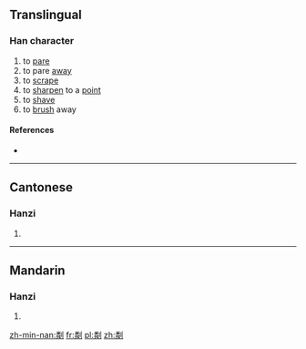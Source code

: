 ==Translingual==

===Han character===
{{Han char|rn=18|rad=刀|as=12|sn=14|four=|canj=火手中弓 (FQLN)|ids=⿰[[粦]][[刂]]}}

# to [[pare]]
# to pare [[away]]
# to [[scrape]]
# to [[sharpen]] to a [[point]]
# to [[shave]]
# to [[brush]] away

====References====
* {{Han ref|kx=0143.420|hdz=10356.060|uh=3502|ud=13570}}

----

==Cantonese==

===Hanzi===
{{yue-hanzi|jyut=[[leon4]]|y=leun4}}

# {{defn|lang=yue|sort=刀12}}

----

==Mandarin==

===Hanzi===
{{cmn-hanzi|pin=[[lín]] ([[lin2]])|wg=lin<sup>2</sup>}}

# {{defn|lang=cmn|sort=刀12}}

[[zh-min-nan:㔂]]
[[fr:㔂]]
[[pl:㔂]]
[[zh:㔂]]